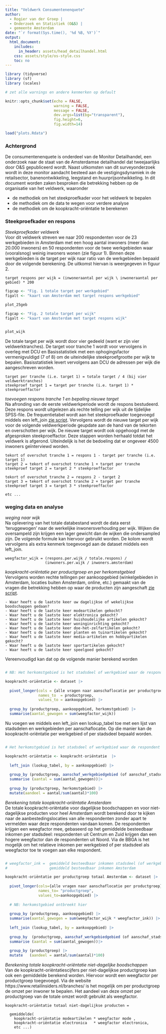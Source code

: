 ```yaml
---
title: "Veldwerk Consumentenenquete"
author:
  - Rogier van der Groep |  
  - Onderzoek en Statistiek (O&S) | 
  - gemeente Amsterdam
date: "`r format(Sys.time(), '%d %B, %Y')`"
output:
  html_document:
    includes:
      in_header: assets/head_detailhandel.html
    css: assets/style/os-style.css
    toc: no
---
```


```r

library (tidyverse)
library (sf)
library (scales)

# zet alle warnings en andere kenmerken op default

knitr::opts_chunk$set(echo = FALSE,
                      warning = FALSE, 
                      message = FALSE, 
                      dev.args=list(bg="transparent"),
                      fig.height=6, 
                      fig.width=14)

load("plots.Rdata")

```

### Achtergrond

De consumentenenquete is onderdeel van de Monitor Detailhandel, een onderzoek naar de staat van de Amsterdamse detailhandel dat tweejaarlijks door O&S gepubliceerd wordt. Naast uitkomsten van dit surveyonderzoek wordt in deze monitor aandacht besteed aan de vestigingsdynamiek in de retailsector, banenontwikkeling, leegstand en huurprijsontwikkeling. In dit document worden zaken besproken die betrekking hebben op de organisatie van het veldwerk, waaronder

- de methodiek om het steekproefkader voor het veldwerk te bepalen
- de methodiek om de data te wegen voor verdere analyse
- de methodiek om de koopkracht-oriëntatie te berekenen

### Steekproefkader en respons

*Steekproefkader veldwerk*\
Voor dit veldwerk streven we naar 200 respondenten voor de 23 werkgebieden in Amsterdam met een hoog aantal inwoners (meer dan 20.000 inwoners) en 50 respondenten voor de twee werkgebieden waar (vooralsnog) weinig inwoners wonen (zie figuur 1). Binnen deze werkgebieden is de target per wijk naar ratio van de werkgebieden bepaald door de volgende berekening. De uitkomst hiervan is weergegeven in figuur 2. 


```
target respons per wijk = (inwoneraantal per wijk \ inwoneraantal per gebied) * 200
```

```r

figcap <- "Fig. 1 totale target per werkgebied"
figalt <- "kaart van Amsterdam met target respons werkgebied"

plot_25geb

```

```r

figcap <- "Fig. 2 totale target per wijk"
figalt <- "kaart van Amsterdam met target respons wijk"


plot_wijk

```

De totale target per wijk wordt door vier gedeeld (want er zijn vier veldwerktranches). De target voor tranche 1 wordt voor  vervolgens in overleg met DCU en Basisstatistiek met een ophogingsfactor vermenigvuldigd (7 of 8)  om de uiteindelijke steekproefgrootte per wijk te bepalen. Basisstatistiek levert vervolgens aan DCU de adressen per wijk die aangeschreven worden.

```
target per tranche (i.e. target 1) = totale target / 4 (bij vier veldwerktranches)
steekproef target 1 = target per tranche (i.e. target 1) * steekproeffactor

```

*toevoegen respons tranche 1 en bepaling nieuwe target*\
Na afronding van de eerste veldwerkperiode wordt de respons bestudeerd. Deze respons wordt uitgelezen als rechte telling per wijk uit de tijdelijke SPSS-file. De frequentietabel wordt aan het steekproefkader toegevoegd middels een left_join [zie script](https://github.com/rogiervandergroep/detailhandel_24/blob/cd57e062b3f65f19c9e129f7e12605a9d5403a9c/03%20R%20scripts/scripts%2001%20weging%20en%20respons/script%2003%20respons%20per%20tranche.R). Vervolgens wordt de nieuwe target per wijk voor de volgende veldwerkperiode geupdate aan de hand van de tekorten en overschotten per wijk. De nieuwe target wordt ook opgehoogd met de afgesproken steekproeffactor. Deze stappen worden herhaald totdat het veldwerk is afgerond. Uiteindelijk is het de bedoeling dat er ongeveer 4500 inwoners geïnterviewd worden.


```
tekort of overschot tranche 1 = respons 1 - target per tranche (i.e. target 1)
target 2 = tekort of overschot tranche 1 + target per tranche
steekproef target 2 = target 2 * steekproeffactor

tekort of overschot tranche 2 = respons 2 - target 2
target 3 = tekort of overschot tranche 2 + target per tranche
steekproef target 3 = target 3 * steekproeffactor

etc ...

```

### weging data en analyse

*weging naar wijk*\
Na oplevering van het totale databestand wordt de data eerst 'teruggewogen' naar de werkelijke inwonersverhouding per wijk. Wijken die oversampeld zijn krijgen een lager gewicht dan de wijken die ondersampled zijn. De volgende formule kan hiervoor gebruikt worden. De kolom wordt vervolgens als extra kenmerk toegevoegd aan de dataset middels een left_join.

```
weegfactor_wijk = (respons.per.wijk / totale.respons) / 
                  (inwoners.per.wijk / inwoners.amsterdam)
```

*koopkracht-oriëntatie per productgroep en per herkomstgebied*\
Vervolgens worden rechte tellingen per aankoopgebied (winkelgebieden in Amsterdam, locaties buiten Amsterdam, online, etc.) gemaakt van de vragen die betrekking hebben op waar de producten zijn aangeschaft [zie script](https://github.com/rogiervandergroep/detailhandel_24/blob/cd57e062b3f65f19c9e129f7e12605a9d5403a9c/03%20R%20scripts/scripts%2002%20analyse/script%2001%201%20koopkrachtbinding%20tabellen%20basis.R).

```
- Waar heeft u de laatste keer uw dagelijkse of wekelijkse boodschappen gedaan?
- Waar heeft u de laatste keer modeartikelen gekocht?
- Waar heeft u de laatste keer elektronica gekocht?
- Waar heeft u de laatste keer huishoudelijke artikelen gekocht?
- Waar heeft u de laatste keer woninginrichting gekocht?
- Waar heeft u de laatste keer doe-het-zelfartikelen gekocht?
- Waar heeft u de laatste keer planten en tuinartikelen gekocht?
- Waar heeft u de laatste keer media-artikelen en hobbyartikelen gekocht?
- Waar heeft u de laatste keer sportartikelen gekocht?
- Waar heeft u de laatste keer speelgoed gekocht?

```

Vereenvoudigd kan dat op de volgende manier berekend worden

```r

# NB: Het herkomstgebied is het stadsdeel of werkgebied waar de respondent woont

koopkracht-oriëntatie <- dataset |>
  
  pivot_longer(cols = {alle vragen naar aanschaflocatie per productgroep}, 
               names_to  = productgroep, 
               values_to = aankoopgebied) |>
  
  group_by (productgroep, aankoopgebied, herkomstgebied) |>
  summarise(aantal_gewogen = sum(weegfactor_wijk))

```

Nu voegen we middels een left_join een lookup_tabel toe met een lijst van stadsdelen en werkgebieden per aanschaflocatie. Op die manier kan de koopkracht-oriëntatie per werkgebied of per stadsdeel bepaald worden.

```r

# Het herkomstgebied is het stadsdeel of werkgebied waar de respondent woont

koopkracht-oriëntatie <- koopkracht-oriëntatie  |>
  
  left_join (lookup_tabel, by = aankoopgebied) |>
  
  group_by (productgroep, aanschaf_werkgebiedgebied (of aanschaf_stadsdeel), herkomstgebied) |>
  summarise (aantal = sum(aantal_gewogen))|>
  
  group_by (productgroep, herkomstgebied) |>
  mutate(aandeel = aantal/sum(aantal)*100)

```

*Berekening totale koopkracht-oriëntatie Amsterdam*\
De totale koopkracht-oriëntatie voor dagelijkse boodschappen en voor niet-dagelijkse producten voor heel Amsterdam wordt berekend door te kijken naar de aanbestedingslocaties van alle respondenten zonder apart te vermelden waar deze respondenten vandaan komen. De respondenten krijgen een weegfactor mee, gebaseerd op het gemiddelde besteedbaar inkomen per stadsdeel: respondenten uit Centrum en Zuid krijgen dan een hogere weegfactor dan de respondenten uit Noord. Via de BBGA is het mogelijk om het relatieve inkomen per werkgebied of per stadsdeel als weegfactor toe te voegen aan elke respondent. 

```r

# weegfactor_ink =  gemiddeld besteedbaar inkomen stadsdeel (of werkgebied)  / 
#                   gemiddeld besteedbaar inkomen Amsterdam

koopkracht-oriëntatie per productgroep totaal Amsterdam <- dataset |>
  
  pivot_longer(cols={alle vragen naar aanschaflocatie per productgroep}, 
               names_to= "productgroep", 
               values_to=aankoopgebied) |>
               
  # NB: herkomstgebied ontbreekt hier
  
  group_by (productgroep, aankoopgebied) |> 
  summarise(aantal_gewogen = sum(weegfactor_wijk * weegfactor_ink)) |>
  
  left_join (lookup_tabel, by = aankoopgebied) |>
 
  group_by  (productgroep, aanschaf_werkgebiedgebied (of aanschaf_stadsdeel)) |>
  summarise (aantal = sum(aantal_gewogen))|>
  
  group_by (productgroep) |>
  mutate   (aandeel = aantal/sum(aantal)*100)

```
                      
*Berekening totale koopkracht-oriëntatie niet-dagelijke boodschappen* \
Van de koopkracht-oriëntatiescijfers per niet-dagelijkse productgroep kan ook een gemiddelde berekend worden. Hiervoor wordt een weegfactor per productgroep toegevoegd. Via de website https://www.retailinsiders.nl/branches/ is het mogelijk om per productgroep de omzet per inwoner te bepalen. Het aandeel van deze omzet per productgroep van de totale omzet wordt gebruikt als weegfactor.

```
koopkracht-oriëntatie totaal niet-dagelijkse producten = 

  gemiddelde(
    koopkracht-oriëntatie modeartikelen * weegfactor mode , 
    koopkracht-oriëntatie electronica   * weegfactor electronica, 
    etc ...)

```

